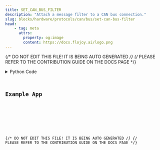 ```yaml
---
title: SET_CAN_BUS_FILTER
description: "Attach a message filter to a CAN bus connection."
slug: blocks/hardware/protocols/can/bus/set-can-bus-filter
head:
    - tag: meta
      attrs:
        property: og:image
        content: https://docs.flojoy.ai/logo.png
---
```


{/* DO NOT EDIT THIS FILE! IT IS BEING AUTO GENERATED */}
{/* PLEASE REFER TO THE CONTRIBUTION GUIDE ON THE DOCS PAGE */}


<DownloadStudioBanner />
<PythonDocsDisplay docstring={block_data["docstring"]} />
<details>
<summary>Python Code</summary>



<Code code={pythonCode} lang="py" wrap theme="dracula" />

[Find this Flojoy Block on GitHub](https://github.com/flojoy-ai/blocks/blob/main/blocks/HARDWARE/PROTOCOLS/CAN/BUS/SET_CAN_BUS_FILTER/SET_CAN_BUS_FILTER.py)

</details>

## Example App


<GetHelpWidget />


<AppDisplay app={app} blockName="SET_CAN_BUS_FILTER" client:visible />


<Example />

{/* DO NOT EDIT THIS FILE! IT IS BEING AUTO GENERATED */}
{/* PLEASE REFER TO THE CONTRIBUTION GUIDE ON THE DOCS PAGE */}
